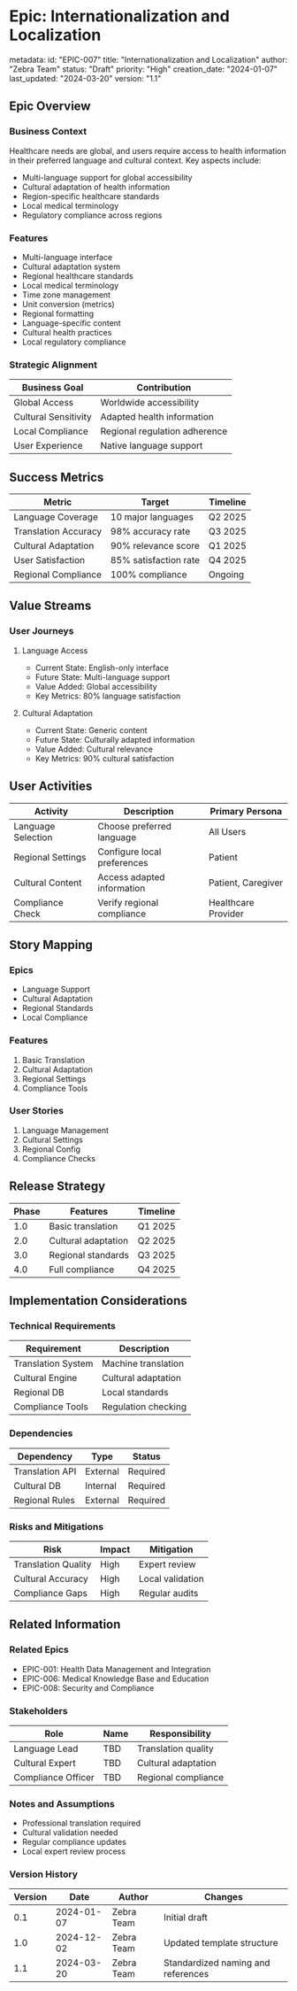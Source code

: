 # Epic: Internationalization and Localization

metadata:
  id: "EPIC-007"
  title: "Internationalization and Localization"
  author: "Zebra Team"
  status: "Draft"
  priority: "High"
  creation_date: "2024-01-07"
  last_updated: "2024-03-20"
  version: "1.1"

## Epic Overview
### Business Context
Healthcare needs are global, and users require access to health information in their preferred language and cultural context. Key aspects include:
- Multi-language support for global accessibility
- Cultural adaptation of health information
- Region-specific healthcare standards
- Local medical terminology
- Regulatory compliance across regions

### Features
- Multi-language interface
- Cultural adaptation system
- Regional healthcare standards
- Local medical terminology
- Time zone management
- Unit conversion (metrics)
- Regional formatting
- Language-specific content
- Cultural health practices
- Local regulatory compliance

### Strategic Alignment
| Business Goal | Contribution |
|--------------|--------------|
| Global Access | Worldwide accessibility |
| Cultural Sensitivity | Adapted health information |
| Local Compliance | Regional regulation adherence |
| User Experience | Native language support |

## Success Metrics
| Metric | Target | Timeline |
|--------|---------|----------|
| Language Coverage | 10 major languages | Q2 2025 |
| Translation Accuracy | 98% accuracy rate | Q3 2025 |
| Cultural Adaptation | 90% relevance score | Q1 2025 |
| User Satisfaction | 85% satisfaction rate | Q4 2025 |
| Regional Compliance | 100% compliance | Ongoing |

## Value Streams
### User Journeys
1. Language Access
   - Current State: English-only interface
   - Future State: Multi-language support
   - Value Added: Global accessibility
   - Key Metrics: 80% language satisfaction

2. Cultural Adaptation
   - Current State: Generic content
   - Future State: Culturally adapted information
   - Value Added: Cultural relevance
   - Key Metrics: 90% cultural satisfaction

## User Activities
| Activity | Description | Primary Persona |
|----------|-------------|-----------------|
| Language Selection | Choose preferred language | All Users |
| Regional Settings | Configure local preferences | Patient |
| Cultural Content | Access adapted information | Patient, Caregiver |
| Compliance Check | Verify regional compliance | Healthcare Provider |

## Story Mapping
### Epics
- Language Support
- Cultural Adaptation
- Regional Standards
- Local Compliance

### Features
1. Basic Translation
2. Cultural Adaptation
3. Regional Settings
4. Compliance Tools

### User Stories
1. Language Management
2. Cultural Settings
3. Regional Config
4. Compliance Checks

## Release Strategy
| Phase | Features | Timeline |
|-------|-----------|----------|
| 1.0 | Basic translation | Q1 2025 |
| 2.0 | Cultural adaptation | Q2 2025 |
| 3.0 | Regional standards | Q3 2025 |
| 4.0 | Full compliance | Q4 2025 |

## Implementation Considerations
### Technical Requirements
| Requirement | Description |
|-------------|-------------|
| Translation System | Machine translation |
| Cultural Engine | Cultural adaptation |
| Regional DB | Local standards |
| Compliance Tools | Regulation checking |

### Dependencies
| Dependency | Type | Status |
|------------|------|--------|
| Translation API | External | Required |
| Cultural DB | Internal | Required |
| Regional Rules | External | Required |

### Risks and Mitigations
| Risk | Impact | Mitigation |
|------|---------|------------|
| Translation Quality | High | Expert review |
| Cultural Accuracy | High | Local validation |
| Compliance Gaps | High | Regular audits |

## Related Information
### Related Epics
- EPIC-001: Health Data Management and Integration
- EPIC-006: Medical Knowledge Base and Education
- EPIC-008: Security and Compliance

### Stakeholders
| Role | Name | Responsibility |
|------|------|----------------|
| Language Lead | TBD | Translation quality |
| Cultural Expert | TBD | Cultural adaptation |
| Compliance Officer | TBD | Regional compliance |

### Notes and Assumptions
- Professional translation required
- Cultural validation needed
- Regular compliance updates
- Local expert review process

### Version History
| Version | Date | Author | Changes |
|---------|------|--------|----------|
| 0.1 | 2024-01-07 | Zebra Team | Initial draft |
| 1.0 | 2024-12-02 | Zebra Team | Updated template structure |
| 1.1 | 2024-03-20 | Zebra Team | Standardized naming and references |
